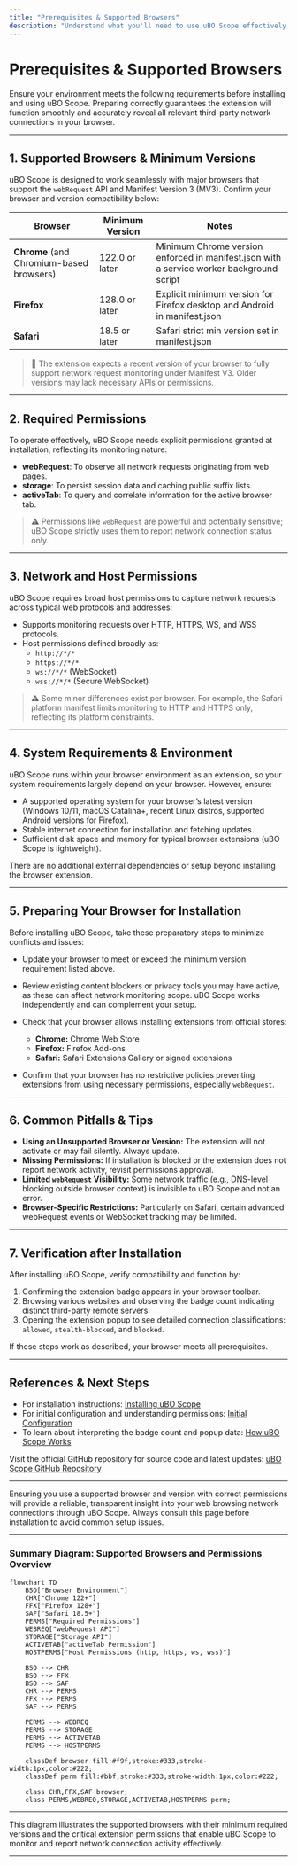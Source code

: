 ```yaml
---
title: "Prerequisites & Supported Browsers"
description: "Understand what you'll need to use uBO Scope effectively, including supported browser versions and required permissions. Helps users check compatibility and prepare for a smooth installation."
---
```


# Prerequisites & Supported Browsers

Ensure your environment meets the following requirements before installing and using uBO Scope. Preparing correctly guarantees the extension will function smoothly and accurately reveal all relevant third-party network connections in your browser.

---

## 1. Supported Browsers & Minimum Versions

uBO Scope is designed to work seamlessly with major browsers that support the `webRequest` API and Manifest Version 3 (MV3). Confirm your browser and version compatibility below:

| Browser   | Minimum Version | Notes |
|-----------|-----------------|-------|
| **Chrome** (and Chromium-based browsers) | 122.0 or later   | Minimum Chrome version enforced in manifest.json with a service worker background script |
| **Firefox**          | 128.0 or later   | Explicit minimum version for Firefox desktop and Android in manifest.json |
| **Safari**           | 18.5 or later    | Safari strict min version set in manifest.json |

> 📝 The extension expects a recent version of your browser to fully support network request monitoring under Manifest V3. Older versions may lack necessary APIs or permissions.

---

## 2. Required Permissions

To operate effectively, uBO Scope needs explicit permissions granted at installation, reflecting its monitoring nature:

- **webRequest**: To observe all network requests originating from web pages.
- **storage**: To persist session data and caching public suffix lists.
- **activeTab**: To query and correlate information for the active browser tab.

> ⚠️ Permissions like `webRequest` are powerful and potentially sensitive; uBO Scope strictly uses them to report network connection status only.

---

## 3. Network and Host Permissions

uBO Scope requires broad host permissions to capture network requests across typical web protocols and addresses:

- Supports monitoring requests over HTTP, HTTPS, WS, and WSS protocols.
- Host permissions defined broadly as:
  - `http://*/*`
  - `https://*/*`
  - `ws://*/*` (WebSocket)
  - `wss://*/*` (Secure WebSocket)

> ⚠️ Some minor differences exist per browser. For example, the Safari platform manifest limits monitoring to HTTP and HTTPS only, reflecting its platform constraints.

---

## 4. System Requirements & Environment

uBO Scope runs within your browser environment as an extension, so your system requirements largely depend on your browser. However, ensure:

- A supported operating system for your browser’s latest version (Windows 10/11, macOS Catalina+, recent Linux distros, supported Android versions for Firefox).
- Stable internet connection for installation and fetching updates.
- Sufficient disk space and memory for typical browser extensions (uBO Scope is lightweight).

There are no additional external dependencies or setup beyond installing the browser extension.

---

## 5. Preparing Your Browser for Installation

Before installing uBO Scope, take these preparatory steps to minimize conflicts and issues:

- Update your browser to meet or exceed the minimum version requirement listed above.
- Review existing content blockers or privacy tools you may have active, as these can affect network monitoring scope. uBO Scope works independently and can complement your setup.
- Check that your browser allows installing extensions from official stores:
  - **Chrome:** Chrome Web Store
  - **Firefox:** Firefox Add-ons
  - **Safari:** Safari Extensions Gallery or signed extensions

- Confirm that your browser has no restrictive policies preventing extensions from using necessary permissions, especially `webRequest`.

---

## 6. Common Pitfalls & Tips

- **Using an Unsupported Browser or Version:** The extension will not activate or may fail silently. Always update.
- **Missing Permissions:** If installation is blocked or the extension does not report network activity, revisit permissions approval.
- **Limited `webRequest` Visibility:** Some network traffic (e.g., DNS-level blocking outside browser context) is invisible to uBO Scope and not an error.
- **Browser-Specific Restrictions:** Particularly on Safari, certain advanced webRequest events or WebSocket tracking may be limited.

---

## 7. Verification after Installation

After installing uBO Scope, verify compatibility and function by:

1. Confirming the extension badge appears in your browser toolbar.
2. Browsing various websites and observing the badge count indicating distinct third-party remote servers.
3. Opening the extension popup to see detailed connection classifications: `allowed`, `stealth-blocked`, and `blocked`.

If these steps work as described, your browser meets all prerequisites.

---

## References & Next Steps

- For installation instructions: [Installing uBO Scope](../installation-setup/installation-instructions)
- For initial configuration and understanding permissions: [Initial Configuration](../installation-setup/initial-configuration)
- To learn about interpreting the badge count and popup data: [How uBO Scope Works](../../core-concepts-architecture/how-ubo-scope-works)

Visit the official GitHub repository for source code and latest updates: [uBO Scope GitHub Repository](https://github.com/gorhill/uBO-Scope)

---

<Tip>
Ensuring you use a supported browser and version with correct permissions will provide a reliable, transparent insight into your web browsing network connections through uBO Scope. Always consult this page before installation to avoid common setup issues.
</Tip>

---

### Summary Diagram: Supported Browsers and Permissions Overview

```mermaid
flowchart TD
    BSO["Browser Environment"]
    CHR["Chrome 122+"]
    FFX["Firefox 128+"]
    SAF["Safari 18.5+"]
    PERMS["Required Permissions"]
    WEBREQ["webRequest API"]
    STORAGE["Storage API"]
    ACTIVETAB["activeTab Permission"]
    HOSTPERMS["Host Permissions (http, https, ws, wss)"]

    BSO --> CHR
    BSO --> FFX
    BSO --> SAF
    CHR --> PERMS
    FFX --> PERMS
    SAF --> PERMS

    PERMS --> WEBREQ
    PERMS --> STORAGE
    PERMS --> ACTIVETAB
    PERMS --> HOSTPERMS

    classDef browser fill:#f9f,stroke:#333,stroke-width:1px,color:#222;
    classDef perm fill:#bbf,stroke:#333,stroke-width:1px,color:#222;

    class CHR,FFX,SAF browser;
    class PERMS,WEBREQ,STORAGE,ACTIVETAB,HOSTPERMS perm;
```

---

This diagram illustrates the supported browsers with their minimum required versions and the critical extension permissions that enable uBO Scope to monitor and report network connection activity effectively.


---
